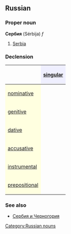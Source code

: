 ==Russian==
[[Category:Russian nouns]]
===Proper noun===
'''Сербия''' (Sérbija) ''f''

#[[Serbia]]

===Declension===
{| border="1" cellpadding="4" cellspacing="0"
!
! style="background-color: #EFEFFF" align="center"|[[singular]]
|-
! style="background-color: #FFFFE0" align="left"|[[nominative case|nominative]]
| align="center"|{{RUchar|Се́рбия}}
|-
! style="background-color: #FFFFE0" align="left"|[[genitive case|genitive]]
| align="center"|{{RUchar|Се́рбии}}
|-
! style="background-color: #FFFFE0" align="left"|[[dative case|dative]]
| align="center"|{{RUchar|Се́рбии}}
|-
! style="background-color: #FFFFE0" align="left"|[[accusative case|accusative]]
| align="center"|{{RUchar|Се́рбию}}
|-
! style="background-color: #FFFFE0" align="left"|[[instrumental case|instrumental]]
| align="center"|{{RUchar|Се́рбией, Се́рбиею}}
|-
! style="background-color: #FFFFE0" align="left"|[[prepositional case|prepositional]]
| align="center"|{{RUchar|о Се́рбии}}
|}

===See also===
*[[Сербия и Черногория]]